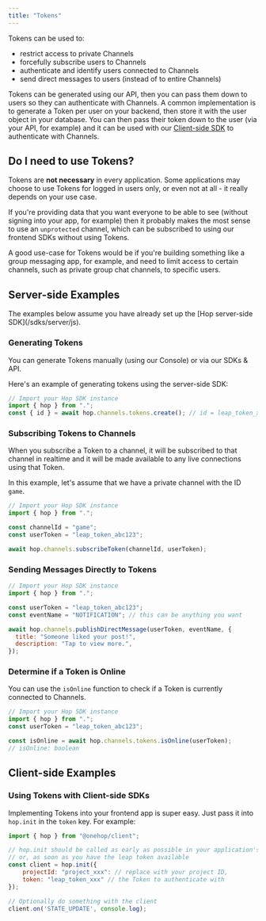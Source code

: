 ```yaml
---
title: "Tokens"
---
```


Tokens can be used to:

- restrict access to private Channels
- forcefully subscribe users to Channels
- authenticate and identify users connected to Channels
- send direct messages to users (instead of to entire Channels)

Tokens can be generated using our API, then you can pass them down to users so
they can authenticate with Channels. A common implementation is to generate a
Token per user on your backend, then store it with the user object in your
database. You can then pass their token down to the user (via your API, for
example) and it can be used with our
[Client-side SDK](/channels/tokens#using-tokens-with-client-side-sdks) to
authenticate with Channels.

## Do I need to use Tokens?

Tokens are **not necessary** in every application. Some applications may choose
to use Tokens for logged in users only, or even not at all - it really depends
on your use case.

If you're providing data that you want everyone to be able to see (without
signing into your app, for example) then it probably makes the most sense to use
an `unprotected` channel, which can be subscribed to using our frontend SDKs
without using Tokens.

A good use-case for Tokens would be if you're building something like a group
messaging app, for example, and need to limit access to certain channels, such
as private group chat channels, to specific users.

## Server-side Examples

<Note>
  The examples below assume you have already set up the [Hop server-side
  SDK](/sdks/server/js).
</Note>

### Generating Tokens

You can generate Tokens manually (using our Console) or via our SDKs & API.

Here's an example of generating tokens using the server-side SDK:

```js create-token.js
// Import your Hop SDK instance
import { hop } from ".";
const { id } = await hop.channels.tokens.create(); // id = leap_token_xxx - you can now store and pass this token to clients
```

### Subscribing Tokens to Channels

When you subscribe a Token to a channel, it will be subscribed to that channel
in realtime and it will be made available to any live connections using that
Token.

In this example, let's assume that we have a private channel with the ID `game`.

```js subscribe-token.js
// Import your Hop SDK instance
import { hop } from ".";

const channelId = "game";
const userToken = "leap_token_abc123";

await hop.channels.subscribeToken(channelId, userToken);
```

### Sending Messages Directly to Tokens

```js send-message-to-token.js
// Import your Hop SDK instance
import { hop } from ".";

const userToken = "leap_token_abc123";
const eventName = "NOTIFICATION"; // this can be anything you want

await hop.channels.publishDirectMessage(userToken, eventName, {
  title: "Someone liked your post!",
  description: "Tap to view more.",
});
```

### Determine if a Token is Online

You can use the `isOnline` function to check if a Token is currently connected
to Channels.

```js is-token-online.js
// Import your Hop SDK instance
import { hop } from ".";
const userToken = "leap_token_abc123";

const isOnline = await hop.channels.tokens.isOnline(userToken);
// isOnline: boolean
```

## Client-side Examples

### Using Tokens with Client-side SDKs

Implementing Tokens into your frontend app is super easy. Just pass it into
`hop.init` in the `token` key. For example:

```js index.js
import { hop } from "@onehop/client";

// hop.init should be called as early as possible in your application's lifecycle
// or, as soon as you have the leap token available
const client = hop.init({
	projectId: "project_xxx": // replace with your project ID,
	token: "leap_token_xxx" // the Token to authenticate with
});

// Optionally do something with the client
client.on('STATE_UPDATE', console.log);
```
